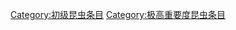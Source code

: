 {{emptycat}}
{{昆虫条目统计表}}

[[Category:初级昆虫条目|Category:初级昆虫条目]]
[[Category:极高重要度昆虫条目|Category:极高重要度昆虫条目]]